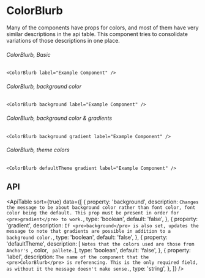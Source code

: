 

# ColorBlurb

Many of the components have props for colors, and most of them have very similar descriptions
in the api table. This component tries to consolidate variations of those descriptions in one
place.

###### ColorBlurb, Basic
```tsx live hideTitle
<ColorBlurb label="Example Component" />
```

###### ColorBlurb, background color
```tsx live hideTitle
<ColorBlurb background label="Example Component" />
```

###### ColorBlurb, background color & gradients
```tsx live hideTitle
<ColorBlurb background gradient label="Example Component" />
```

###### ColorBlurb, theme colors
```tsx live hideTitle
<ColorBlurb defaultTheme gradient label="Example Component" />
```

## API

<ApiTable sort={true} data={[
    {
        property: 'background',
        description: `Changes the message to be about background color rather than font color, font
            color being the default. This prop must be present in order for <pre>gradient</pre> to
            work.`,
        type: 'boolean',
        default: 'false',
    },
    {
        property: 'gradient',
        description: `If <pre>background</pre> is also set, updates the message to note that
            gradients are possible in addition to a background color.`,
        type: 'boolean',
        default: 'false',
    },
    {
        property: 'defaultTheme',
        description: [
            `Notes that the colors used are those from Anchor's `,
            <Link to="/theme/colors">color</Link>,
            ` pallete.`],
        type: 'boolean',
        default: 'false',
    },
    {
        property: 'label',
        description: `The name of the component that the <pre>ColorBlurb</pre> is referencing. This
            is the only required field, as without it the message doesn't make sense.`,
        type: 'string',
    },
]} />